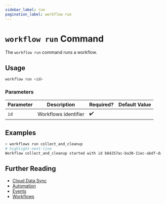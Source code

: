 ```yaml
---
sidebar_label: run
pagination_label: workflow run
---
```


# `workflow run` Command

The `workflow run` command runs a workflow.

## Usage

```bash
workflow run <id>
```

### Parameters

| Parameter | Description          | Required? | Default Value |
| --------- | -------------------- | --------- | ------------- |
| `id`      | Workflows identifier | ✔️        |               |

## Examples

```bash title="Run a workflow directly without waiting for its triggers"
> workflows run collect_and_cleanup
# highlight-next-line
Workflow collect_and_cleanup started with id b84257ac-ba30-11ec-abdf-dad780437c54.
```

## Further Reading

- [Cloud Data Sync](../../../../concepts/cloud-data-sync/index.mdx)
- [Automation](../../../../concepts/automation/index.mdx)
- [Events](../../../events/index.mdx)
- [Workflows](../../../workflows/index.mdx)
